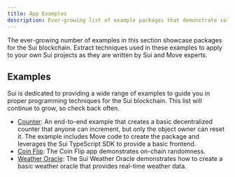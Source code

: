 ```yaml
---
title: App Examples
description: Ever-growing list of example packages that demonstrate solutions built on the Sui blockchain, written by Sui and Move experts. Use these examples to learn Sui and Move, and to extract techniques you can apply to your own Sui projects.
---
```


The ever-growing number of examples in this section showcase packages for the Sui blockchain. Extract techniques used in these examples to apply to your own Sui projects as they are written by Sui and Move experts. 

## Examples

Sui is dedicated to providing a wide range of examples to guide you in proper programming techniques for the Sui blockchain. This list will continue to grow, so check back often.

- [Counter](./app-examples/e2e-counter.mdx): An end-to-end example that creates a basic decentralized counter that anyone can increment, but only the object owner can reset it. The example includes Move code to create the package and leverages the Sui TypeScript SDK to provide a basic frontend.
- [Coin Flip](guides/developer/app-examples/coin-flip.mdx): The Coin Flip app demonstrates on-chain randomness.
- [Weather Oracle](guides/developer/app-examples/weather-oracle.mdx): The Sui Weather Oracle demonstrates how to create a basic weather oracle that provides real-time weather data.
